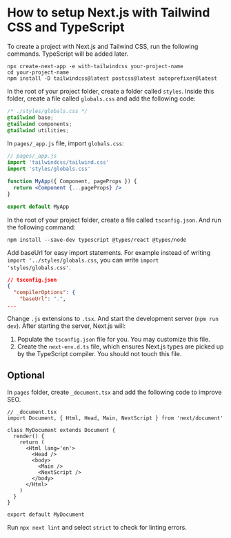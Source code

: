 
<Head
  title='How to setup Next.js with Tailwind CSS and TypeScript'
  description='How to setup Next.js with Tailwind CSS and TypeScript'
  keywords='next.js, tailwind css, tailwind, typescript'
  imageUrl=''
/>

# How to setup Next.js with Tailwind CSS and TypeScript

To create a project with Next.js and Tailwind CSS, run the following commands. TypeScript will be added later.

```shell
npx create-next-app -e with-tailwindcss your-project-name
cd your-project-name
npm install -D tailwindcss@latest postcss@latest autoprefixer@latest
```

In the root of your project folder, create a folder called `styles`. Inside this folder, create a file called `globals.css` and add the following code:

```css
/* ./styles/globals.css */
@tailwind base;
@tailwind components;
@tailwind utilities;
```

In `pages/_app.js` file, import `globals.css`:

```jsx
// pages/_app.js
import 'tailwindcss/tailwind.css'
import 'styles/globals.css'

function MyApp({ Component, pageProps }) {
  return <Component {...pageProps} />
}

export default MyApp
```

In the root of your project folder, create a file called `tsconfig.json`. And run the following command:

```shell
npm install --save-dev typescript @types/react @types/node
```

Add baseUrl for easy import statements. For example instead of writing `import '../styles/globals.css`, you can write `import 'styles/globals.css'`.

```json
// tsconfig.json
{
  "compilerOptions": {
    "baseUrl": ".",
...
```

Change `.js` extensions to `.tsx`. And start the development server (`npm run dev`). After starting the server, Next.js will:

1. Populate the `tsconfig.json` file for you. You may customize this file.
1. Create the `next-env.d.ts` file, which ensures Next.js types are picked up by the TypeScript compiler. You should not touch this file.

## Optional

In `pages` folder, create `_document.tsx` and add the following code to improve SEO.

```tsx
// _document.tsx
import Document, { Html, Head, Main, NextScript } from 'next/document'

class MyDocument extends Document {
  render() {
    return (
      <Html lang='en'>
        <Head />
        <body>
          <Main />
          <NextScript />
        </body>
      </Html>
    )
  }
}

export default MyDocument
```

Run `npx next lint` and select `strict` to check for linting errors.
